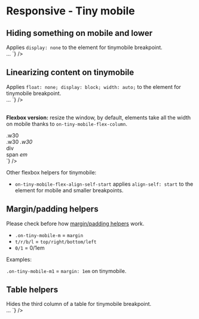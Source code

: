 
<Meta title={getTitle(__filename)} />

# Responsive - Tiny mobile

## Hiding something on mobile and lower

<div class="flex flex-justify-space-between mb2 on-mobile-flex-column">
  <div class="w49 flex-align-self-center">
	Applies <code>display: none</code> to the element for tinymobile breakpoint.
  </div>
  <div class="w49">
<Source
  language='html'
  dark
  format
  code={`
<span className="no-tiny-mobile">…</span>
`}
/>
  </div>
</div>

## Linearizing content on tinymobile

<div class="flex flex-justify-space-between mb2 on-mobile-flex-column">
  <div class="w49 flex-align-self-center">
	Applies <code>float: none; display: block; width: auto;</code> to the element for tinymobile breakpoint.
  </div>
  <div class="w49">
<Source
  language='html'
  dark
  format
  code={`
<span className="auto-tiny-mobile">…</span>
`}
/>
  </div>
</div>

<br />

<strong>Flexbox version:</strong> resize the window, by default, elements take all the width on mobile thanks to <code>on-tiny-mobile-flex-column</code>.

<div class="flex flex-justify-space-between mb2 on-tiny-mobile-flex-column">
  <div class="w49 flex-align-self-center">
    <div class="flex flex-justify-space-between on-tiny-mobile-flex-column border color-global-light">
      <div class="bg-primary p1 w30">.w30</div>
      <span class="bg-primary p1 w30">.w30</span>
      <em class="bg-primary p1 w30">.w30</em>
    </div>
  </div>
  <div class="w49 flex-align-self-center">
<Source
  language='html'
  dark
  format
  code={`
<div className="flex flex-justify-space-between on-tiny-mobile-flex-column">
  <div className="w30">div</div>
  <span className="w30">span</span>
  <em className="w30">em</em>
</div>
`}
/>

  </div>
</div>

Other flexbox helpers for tinymobile:

- <code>on-tiny-mobile-flex-align-self-start</code> applies <code>align-self: start</code> to the element for mobile and smaller breakpoints.



## Margin/padding helpers

Please check before how <a href="?path=/docs/front-end-helpers-margin-padding--page">margin/padding helpers</a> work.

- <code>.on-tiny-mobile-m</code> = <code>margin</code>
- <code>t/r/b/l</code> = <code>top/right/bottom/left</code>
- <code>0/1</code> = 0/1em

Examples:

<div class="flex flex-justify-space-between mb2 on-mobile-flex-column">
  <div class="w49 on-mobile-mb1 border">
    <div class="on-tiny-mobile-pl1 on-tiny-mobile-pr1 on-tiny-mobile-m1 bg-primary">
      <code>.on-tiny-mobile-m1</code>  = <code>margin: 1em</code> <span class="color-white">on tinymobile</span>.
    </div>
  </div>
</div>

## Table helpers

<div class="flex flex-justify-space-between mb2 on-mobile-flex-column">
  <div class="w49 flex-align-self-center">
	Hides the third column of a table for tinymobile breakpoint.
  </div>
  <div class="w49">
<Source
  language='html'
  dark
  format
  code={`
<table className="on-tiny-mobile-hide-td3">…
`}
/>

  </div>
</div>
